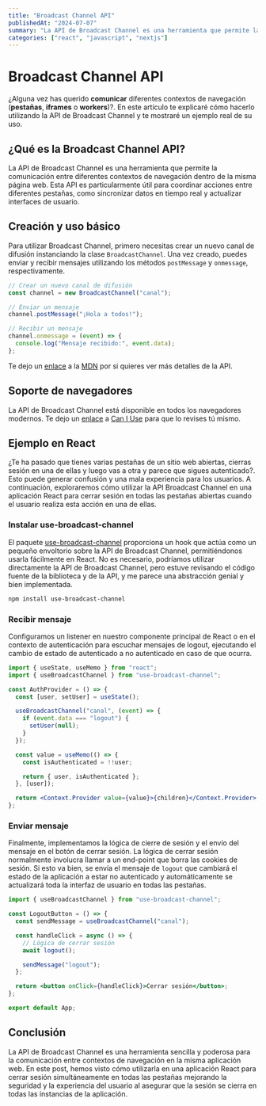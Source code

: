 ```yaml
---
title: "Broadcast Channel API"
publishedAt: "2024-07-07"
summary: "La API de Broadcast Channel es una herramienta que permite la comunicación entre diferentes contextos de navegación dentro de la misma página web."
categories: ["react", "javascript", "nextjs"]
---
```


# Broadcast Channel API

¿Alguna vez has querido **comunicar** diferentes contextos de navegación (**pestañas**, **iframes** o **workers**)?. En este artículo te explicaré cómo hacerlo utilizando la API de Broadcast Channel y te mostraré un ejemplo real de su uso.

## ¿Qué es la Broadcast Channel API?

La API de Broadcast Channel es una herramienta que permite la comunicación entre diferentes contextos de navegación dentro de la misma página web. Esta API es particularmente útil para coordinar acciones entre diferentes pestañas, como sincronizar datos en tiempo real y actualizar interfaces de usuario.

## Creación y uso básico

Para utilizar Broadcast Channel, primero necesitas crear un nuevo canal de difusión instanciando la clase `BroadcastChannel`. Una vez creado, puedes enviar y recibir mensajes utilizando los métodos `postMessage` y `onmessage`, respectivamente.

```javascript
// Crear un nuevo canal de difusión
const channel = new BroadcastChannel("canal");

// Enviar un mensaje
channel.postMessage("¡Hola a todos!");

// Recibir un mensaje
channel.onmessage = (event) => {
  console.log("Mensaje recibido:", event.data);
};
```

Te dejo un [enlace](https://developer.mozilla.org/en-US/docs/Web/API/Broadcast_Channel_API) a la [MDN](https://developer.mozilla.org/en-US/) por si quieres ver más detalles de la API.

## Soporte de navegadores

La API de Broadcast Channel está disponible en todos los navegadores modernos. Te dejo un [enlace](https://caniuse.com/broadcastchannel) a [Can I Use](https://caniuse.com/) para que lo revises tú mismo.

## Ejemplo en React

¿Te ha pasado que tienes varias pestañas de un sitio web abiertas, cierras sesión en una de ellas y luego vas a otra y parece que sigues autenticado?. Esto puede generar confusión y una mala experiencia para los usuarios. A continuación, exploraremos cómo utilizar la API Broadcast Channel en una aplicación React para cerrar sesión en todas las pestañas abiertas cuando el usuario realiza esta acción en una de ellas.

### Instalar use-broadcast-channel

El paquete [use-broadcast-channel](https://www.npmjs.com/package/use-broadcast-channel) proporciona un hook que actúa como un pequeño envoltorio sobre la API de Broadcast Channel, permitiéndonos usarla fácilmente en React. No es necesario, podríamos utilizar directamente la API de Broadcast Channel, pero estuve revisando el código fuente de la biblioteca y de la API, y me parece una abstracción genial y bien implementada.

```bash
npm install use-broadcast-channel
```

### Recibir mensaje

Configuramos un listener en nuestro componente principal de React o en el contexto de autenticación para escuchar mensajes de logout, ejecutando el cambio de estado de autenticado a no autenticado en caso de que ocurra.

```jsx
import { useState, useMemo } from "react";
import { useBroadcastChannel } from "use-broadcast-channel";

const AuthProvider = () => {
  const [user, setUser] = useState();

  useBroadcastChannel("canal", (event) => {
    if (event.data === "logout") {
      setUser(null);
    }
  });

  const value = useMemo(() => {
    const isAuthenticated = !!user;

    return { user, isAuthenticated };
  }, [user]);

  return <Context.Provider value={value}>{children}</Context.Provider>;
};
```

### Enviar mensaje

Finalmente, implementamos la lógica de cierre de sesión y el envío del mensaje en el botón de cerrar sesión. La lógica de cerrar sesión normalmente involucra llamar a un end-point que borra las cookies de sesión. Si esto va bien, se envía el mensaje de `logout` que cambiará el estado de la aplicación a estar no autenticado y automáticamente se actualizará toda la interfaz de usuario en todas las pestañas.

```jsx
import { useBroadcastChannel } from "use-broadcast-channel";

const LogoutButton = () => {
  const sendMessage = useBroadcastChannel("canal");

  const handleClick = async () => {
    // Lógica de cerrar sesión
    await logout();

    sendMessage("logout");
  };

  return <button onClick={handleClick}>Cerrar sesión</button>;
};

export default App;
```

## Conclusión

La API de Broadcast Channel es una herramienta sencilla y poderosa para la comunicación entre contextos de navegación en la misma aplicación web. En este post, hemos visto cómo utilizarla en una aplicación React para cerrar sesión simultáneamente en todas las pestañas mejorando la seguridad y la experiencia del usuario al asegurar que la sesión se cierra en todas las instancias de la aplicación.
